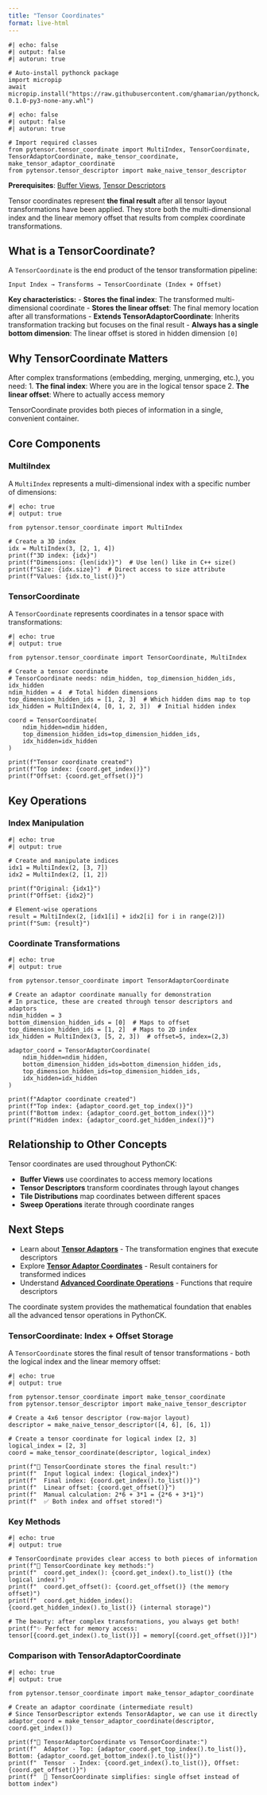 ```yaml
---
title: "Tensor Coordinates"
format: live-html
---
```


```pyodide
#| echo: false
#| output: false
#| autorun: true

# Auto-install pythonck package
import micropip
await micropip.install("https://raw.githubusercontent.com/ghamarian/pythonck/master/documentation/pythonck-0.1.0-py3-none-any.whl")
```

```pyodide
#| echo: false
#| output: false
#| autorun: true

# Import required classes
from pytensor.tensor_coordinate import MultiIndex, TensorCoordinate, TensorAdaptorCoordinate, make_tensor_coordinate, make_tensor_adaptor_coordinate
from pytensor.tensor_descriptor import make_naive_tensor_descriptor
```

**Prerequisites**: [Buffer Views](buffer-view.qmd), [Tensor Descriptors](tensor-descriptor.qmd)

Tensor coordinates represent **the final result** after all tensor layout transformations have been applied. They store both the multi-dimensional index and the linear memory offset that results from complex coordinate transformations.

## What is a TensorCoordinate?

A `TensorCoordinate` is the end product of the tensor transformation pipeline:

```
Input Index → Transforms → TensorCoordinate (Index + Offset)
```

**Key characteristics:**
- **Stores the final index**: The transformed multi-dimensional coordinate
- **Stores the linear offset**: The final memory location after all transformations
- **Extends TensorAdaptorCoordinate**: Inherits transformation tracking but focuses on the final result
- **Always has a single bottom dimension**: The linear offset is stored in hidden dimension `[0]`

## Why TensorCoordinate Matters

After complex transformations (embedding, merging, unmerging, etc.), you need:
1. **The final index**: Where you are in the logical tensor space
2. **The linear offset**: Where to actually access memory

TensorCoordinate provides both pieces of information in a single, convenient container.

## Core Components

### MultiIndex
A `MultiIndex` represents a multi-dimensional index with a specific number of dimensions:

```pyodide
#| echo: true
#| output: true

from pytensor.tensor_coordinate import MultiIndex

# Create a 3D index
idx = MultiIndex(3, [2, 1, 4])
print(f"3D index: {idx}")
print(f"Dimensions: {len(idx)}")  # Use len() like in C++ size()
print(f"Size: {idx.size}")  # Direct access to size attribute
print(f"Values: {idx.to_list()}")
```

### TensorCoordinate
A `TensorCoordinate` represents coordinates in a tensor space with transformations:

```pyodide
#| echo: true
#| output: true

from pytensor.tensor_coordinate import TensorCoordinate, MultiIndex

# Create a tensor coordinate
# TensorCoordinate needs: ndim_hidden, top_dimension_hidden_ids, idx_hidden
ndim_hidden = 4  # Total hidden dimensions
top_dimension_hidden_ids = [1, 2, 3]  # Which hidden dims map to top
idx_hidden = MultiIndex(4, [0, 1, 2, 3])  # Initial hidden index

coord = TensorCoordinate(
    ndim_hidden=ndim_hidden,
    top_dimension_hidden_ids=top_dimension_hidden_ids,
    idx_hidden=idx_hidden
)

print(f"Tensor coordinate created")
print(f"Top index: {coord.get_index()}")
print(f"Offset: {coord.get_offset()}")
```

## Key Operations

### Index Manipulation

```pyodide
#| echo: true
#| output: true

# Create and manipulate indices
idx1 = MultiIndex(2, [3, 7])
idx2 = MultiIndex(2, [1, 2])

print(f"Original: {idx1}")
print(f"Offset: {idx2}")

# Element-wise operations
result = MultiIndex(2, [idx1[i] + idx2[i] for i in range(2)])
print(f"Sum: {result}")
```

### Coordinate Transformations

```pyodide
#| echo: true
#| output: true

from pytensor.tensor_coordinate import TensorAdaptorCoordinate

# Create an adaptor coordinate manually for demonstration
# In practice, these are created through tensor descriptors and adaptors
ndim_hidden = 3
bottom_dimension_hidden_ids = [0]  # Maps to offset
top_dimension_hidden_ids = [1, 2]  # Maps to 2D index
idx_hidden = MultiIndex(3, [5, 2, 3])  # offset=5, index=(2,3)

adaptor_coord = TensorAdaptorCoordinate(
    ndim_hidden=ndim_hidden,
    bottom_dimension_hidden_ids=bottom_dimension_hidden_ids,
    top_dimension_hidden_ids=top_dimension_hidden_ids,
    idx_hidden=idx_hidden
)

print(f"Adaptor coordinate created")
print(f"Top index: {adaptor_coord.get_top_index()}")
print(f"Bottom index: {adaptor_coord.get_bottom_index()}")
print(f"Hidden index: {adaptor_coord.get_hidden_index()}")
```

## Relationship to Other Concepts

Tensor coordinates are used throughout PythonCK:

- **Buffer Views** use coordinates to access memory locations
- **Tensor Descriptors** transform coordinates through layout changes  
- **Tile Distributions** map coordinates between different spaces
- **Sweep Operations** iterate through coordinate ranges

## Next Steps

- Learn about [**Tensor Adaptors**](tensor-adaptor.qmd) - The transformation engines that execute descriptors
- Explore [**Tensor Adaptor Coordinates**](tensor-adaptor-coordinate.qmd) - Result containers for transformed indices
- Understand [**Advanced Coordinate Operations**](tensor-coordinate-advanced.qmd) - Functions that require descriptors

The coordinate system provides the mathematical foundation that enables all the advanced tensor operations in PythonCK. 

### TensorCoordinate: Index + Offset Storage

A `TensorCoordinate` stores the final result of tensor transformations - both the logical index and the linear memory offset:

```pyodide
#| echo: true
#| output: true

from pytensor.tensor_coordinate import make_tensor_coordinate
from pytensor.tensor_descriptor import make_naive_tensor_descriptor

# Create a 4x6 tensor descriptor (row-major layout)
descriptor = make_naive_tensor_descriptor([4, 6], [6, 1])

# Create a tensor coordinate for logical index [2, 3]
logical_index = [2, 3]
coord = make_tensor_coordinate(descriptor, logical_index)

print(f"🎯 TensorCoordinate stores the final result:")
print(f"  Input logical index: {logical_index}")
print(f"  Final index: {coord.get_index().to_list()}")
print(f"  Linear offset: {coord.get_offset()}")
print(f"  Manual calculation: 2*6 + 3*1 = {2*6 + 3*1}")
print(f"  ✅ Both index and offset stored!")
```

### Key Methods

```pyodide
#| echo: true
#| output: true

# TensorCoordinate provides clear access to both pieces of information
print(f"📍 TensorCoordinate key methods:")
print(f"  coord.get_index(): {coord.get_index().to_list()} (the logical index)")
print(f"  coord.get_offset(): {coord.get_offset()} (the memory offset)")
print(f"  coord.get_hidden_index(): {coord.get_hidden_index().to_list()} (internal storage)")

# The beauty: after complex transformations, you always get both!
print(f"✨ Perfect for memory access: tensor[{coord.get_index().to_list()}] = memory[{coord.get_offset()}]")
```

### Comparison with TensorAdaptorCoordinate

```pyodide
#| echo: true
#| output: true

from pytensor.tensor_coordinate import make_tensor_adaptor_coordinate

# Create an adaptor coordinate (intermediate result)
# Since TensorDescriptor extends TensorAdaptor, we can use it directly
adaptor_coord = make_tensor_adaptor_coordinate(descriptor, coord.get_index())

print(f"🔄 TensorAdaptorCoordinate vs TensorCoordinate:")
print(f"  Adaptor - Top: {adaptor_coord.get_top_index().to_list()}, Bottom: {adaptor_coord.get_bottom_index().to_list()}")
print(f"  Tensor  - Index: {coord.get_index().to_list()}, Offset: {coord.get_offset()}")
print(f"  🎯 TensorCoordinate simplifies: single offset instead of bottom index")
``` 